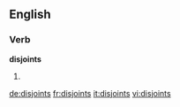 ==English==

===Verb===
'''disjoints'''

# {{third-person singular of|[[disjoint]]}}

[[de:disjoints]]
[[fr:disjoints]]
[[it:disjoints]]
[[vi:disjoints]]